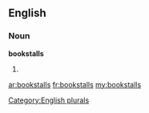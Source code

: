 ==English==

===Noun===
'''bookstalls'''

# {{plural of|[[bookstall]]}}

[[Category:English plurals]]

[[ar:bookstalls]]
[[fr:bookstalls]]
[[my:bookstalls]]